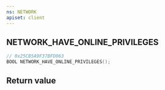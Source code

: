 ```yaml
---
ns: NETWORK
apiset: client
---
```

## NETWORK_HAVE_ONLINE_PRIVILEGES

```c
// 0x25CB5A9F37BFD063
BOOL NETWORK_HAVE_ONLINE_PRIVILEGES();
```



## Return value